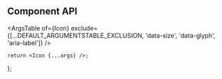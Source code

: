 

<Meta component={Icon} title="Components/Icon" />

<Title>Icon</Title>

## Component API

<ArgsTable
    of={Icon}
    exclude={[...DEFAULT_ARGUMENTSTABLE_EXCLUSION, 'data-size', 'data-glyph', 'aria-label']}
/>

    return <Icon {...args} />;
};

<Canvas hidden>
    <Story
        name="Default"
        args={{
            size: DEFAULT_ICON_SIZE,
            glyph: DEFAULT_ICON_GLYPH,
        }}
        argTypes={SharedUtils.hideStyledComponentProperties({
            size: {
                control: {
                    type: 'select',
                    options: ICON_SIZES,
                },
            },
            glyph: {
                control: {
                    type: 'select',
                    options: ICON_GLYPHS,
                },
            },
            'aria-label': { table: { disable: true } },
        })}
    >
        {Template.bind({})}
    </Story>
</Canvas>
